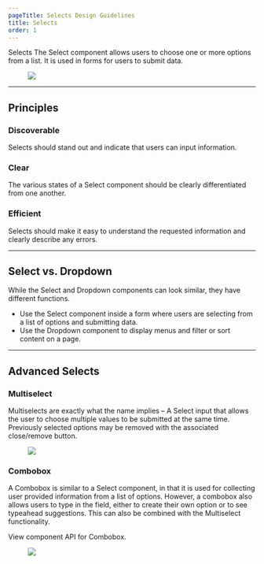 ```yaml
---
pageTitle: Selects Design Guidelines
title: Selects
order: 1
---
```



<DocsHeading to="/api/select/" type="design">
  Selects
</DocsHeading>

<Paragraph visualStyle="bodyLarge">
  The Select component allows users to choose one or more options from a list.
  It is used in forms for users to submit data.
</Paragraph>

<span class="horizontal-spacer"></span>

<figure>
  <img src="../../images/inputs/selects-intro-image.png" alt=" " />
</figure>

<span class="horizontal-spacer"></span>
<hr class="article-divider" />

## Principles

### Discoverable

Selects should stand out and indicate that users can input information.

### Clear

The various states of a Select component should be clearly differentiated from one another.

### Efficient

Selects should make it easy to understand the requested information and clearly describe any errors.

<span class="horizontal-spacer"></span>
<hr class="article-divider" />

## Select vs. Dropdown

While the Select and Dropdown components can look similar, they have different functions.

- Use the Select component inside a form where users are selecting from a list of options and submitting data.
- Use the Dropdown component to display menus and filter or sort content on a page.

<span class="horizontal-spacer"></span>
<hr class="article-divider" />

## Advanced Selects

### Multiselect

Multiselects are exactly what the name implies – A Select input that allows the user to choose multiple values to be submitted at the same time. Previously selected options may be removed with the associated close/remove button.

<figure>
  <img src="../../images/inputs/multi-select-example.png" alt=" " />
</figure>

### Combobox

A Combobox is similar to a Select component, in that it is used for collecting user provided information from a list of options. However, a combobox also allows users to type in the field, either to create their own option or to see typeahead suggestions. This can also be combined with the Multiselect functionality.

View <Link to="/api/combobox/">component API</Link> for Combobox.

<figure>
  <img src="../../images/inputs/combobox-example.png" alt=" " />
</figure>

<span class="horizontal-spacer"></span>
